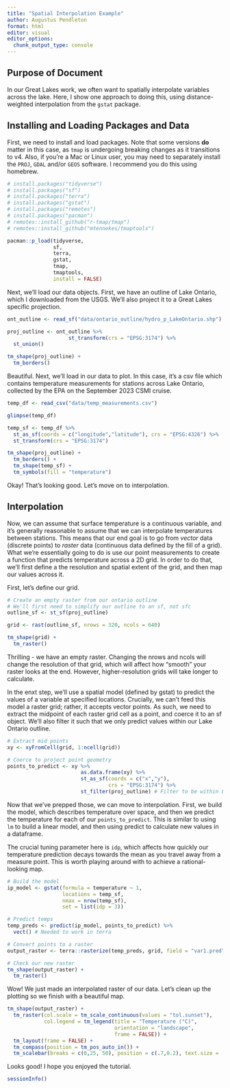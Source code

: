 ```yaml
---
title: "Spatial Interpolation Example"
author: Augustus Pendleton
format: html
editor: visual
editor_options: 
  chunk_output_type: console
---
```


## Purpose of Document

In our Great Lakes work, we often want to spatially interpolate variables across the lake. Here, I show one approach to doing this, using distance-weighted interpolation from the `gstat` package.

## Installing and Loading Packages and Data

First, we need to install and load packages. Note that some versions **do** matter in this case, as `tmap` is undergoing breaking changes as it transitions to v4. Also, if you're a Mac or Linux user, you may need to separately install the `PROJ`, `GDAL` and/or `GEOS` software. I recommend you do this using homebrew.

```r
# install.packages("tidyverse")
# install.packages("sf")
# install.packages("terra")
# install.packages("gstat")
# install.packages("remotes")
# install.packages("pacman")
# remotes::install_github("r-tmap/tmap")
# remotes::install_github("mtennekes/tmaptools")

pacman::p_load(tidyverse,
               sf,
               terra,
               gstat,
               tmap,
               tmaptools,
               install = FALSE)
```

Next, we'll load our data objects. First, we have an outline of Lake Ontario, which I downloaded from the USGS. We'll also project it to a Great Lakes specific projection.

```r

ont_outline <- read_sf("data/ontario_outline/hydro_p_LakeOntario.shp")

proj_outline <- ont_outline %>%
                    st_transform(crs = "EPSG:3174") %>%
  st_union()

tm_shape(proj_outline) + 
  tm_borders()

```

Beautiful. Next, we'll load in our data to plot. In this case, it's a csv file which contains temperature measurements for stations across Lake Ontario, collected by the EPA on the September 2023 CSMI cruise.

```r

temp_df <- read_csv("data/temp_measurements.csv")

glimpse(temp_df)

temp_sf <- temp_df %>%
  st_as_sf(coords = c("longitude","latitude"), crs = "EPSG:4326") %>%
  st_transform(crs = "EPSG:3174")

tm_shape(proj_outline) + 
  tm_borders() + 
  tm_shape(temp_sf) + 
  tm_symbols(fill = "temperature")
```

Okay! That's looking good. Let's move on to interpolation.

## Interpolation

Now, we can assume that surface temperature is a continuous variable, and it's generally reasonable to assume that we can interpolate temperatures between stations. This means that our end goal is to go from *vector* data (discrete points) to *raster* data (continuous data defined by the fill of a grid). What we're essentially going to do is use our point measurements to create a function that predicts temperature across a 2D grid. In order to do that, we'll first define a the resolution and spatial extent of the grid, and then map our values across it.

First, let's define our grid.

```r

# Create an empty raster from our ontario outline
# We'll first need to simplify our outline to an sf, not sfc
outline_sf <- st_sf(proj_outline)

grid <- rast(outline_sf, nrows = 320, ncols = 640)

tm_shape(grid) + 
  tm_raster()
```

Thrilling - we have an empty raster. Changing the nrows and ncols will change the resolution of that grid, which will affect how "smooth" your raster looks at the end. However, higher-resolution grids will take longer to calculate.

In the enxt step, we'll use a spatial model (defined by gstat) to predict the values of a variable at specified locations. Crucially, we can't feed this model a raster grid; rather, it accepts vector points. As such, we need to extract the midpoint of each raster grid cell as a point, and coerce it to an sf object. We'll also filter it such that we only predict values within our Lake Ontario outline.

```r

# Extract mid points
xy <- xyFromCell(grid, 1:ncell(grid))

# Coerce to project point geometry
points_to_predict <- xy %>%
                        as.data.frame(xy) %>%
                        st_as_sf(coords = c("x","y"),
                                 crs = "EPSG:3174") %>%
                        st_filter(proj_outline) # Filter to be within Lake Ontario
```

Now that we've prepped those, we can move to interpolation. First, we build the model, which describes temperature over space, and then we predict the temperature for each of our `points_to_predict`. This is similar to using `lm` to build a linear model, and then using predict to calculate new values in a dataframe.

The crucial tuning parameter here is `idp`, which affects how quickly our temperature prediction decays towards the mean as you travel away from a measure point. This is worth playing around with to achieve a rational-looking map.

```r

# Build the model
ip_model <- gstat(formula = temperature ~ 1, 
                  locations = temp_sf, 
                  nmax = nrow(temp_sf), 
                  set = list(idp = 3))

# Predict temps
temp_preds <- predict(ip_model, points_to_predict) %>% 
  vect() # Needed to work in terra

# Convert points to a raster  
output_raster <- terra::rasterize(temp_preds, grid, field = "var1.pred", fun = "mean")

# Check our new raster
tm_shape(output_raster) + 
  tm_raster()
```

Wow! We just made an interpolated raster of our data. Let's clean up the plotting so we finish with a beautiful map.

```r

tm_shape(output_raster) + 
  tm_raster(col.scale = tm_scale_continuous(values = "tol.sunset"),
            col.legend = tm_legend(title = "Temperature (°C)",
                                   orientation = "landscape",
                                   frame = FALSE)) + 
  tm_layout(frame = FALSE) + 
  tm_compass(position = tm_pos_auto_in()) + 
  tm_scalebar(breaks = c(0,25, 50), position = c(.7,0.2), text.size = .6)
```

Looks good! I hope you enjoyed the tutorial.

```r
sessionInfo()
```
